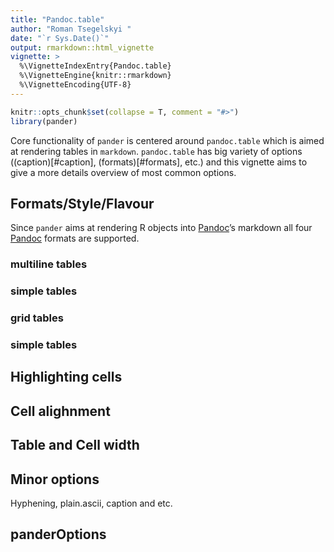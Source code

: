 ```yaml
---
title: "Pandoc.table"
author: "Roman Tsegelskyi "
date: "`r Sys.Date()`"
output: rmarkdown::html_vignette
vignette: >
  %\VignetteIndexEntry{Pandoc.table}
  %\VignetteEngine{knitr::rmarkdown}
  %\VignetteEncoding{UTF-8}
---
```


```r
knitr::opts_chunk$set(collapse = T, comment = "#>")
library(pander)
```

Core functionality of `pander` is centered around `pandoc.table` which is aimed at rendering tables in `markdown`. `pandoc.table` has big variety of options ((caption)[#caption], (formats)[#formats], etc.) and this vignette aims to give a more details overview of most common options.

## Formats/Style/Flavour

Since `pander` aims at rendering R objects into [Pandoc](http://pandoc.org/)'s markdown all four [Pandoc](http://johnmacfarlane.net/pandoc/README.html#tables) formats are supported.

### multiline tables

### simple tables

### grid tables

### simple tables

## Highlighting cells

## Cell alighnment

## Table and Cell width

## Minor options

Hyphening, plain.ascii, caption and etc.

## panderOptions



